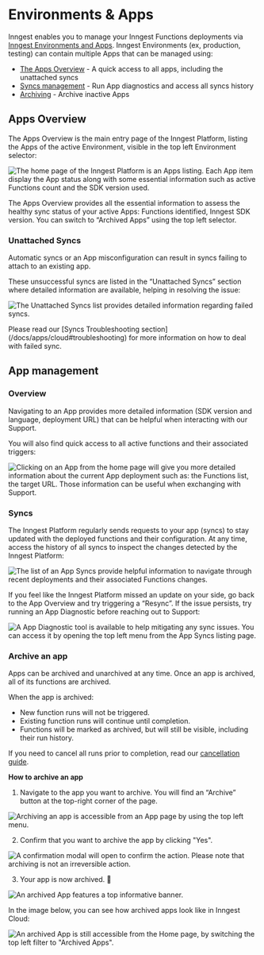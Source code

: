 
# Environments & Apps

Inngest enables you to manage your Inngest Functions deployments via [Inngest Environments and Apps](/docs/apps). Inngest Environments (ex, production, testing) can contain multiple Apps that can be managed using:

- [The Apps Overview](#apps-overview) - A quick access to all apps, including the unattached syncs
- [Syncs management](#syncs) - Run App diagnostics and access all syncs history
- [Archiving](#archive-an-app) - Archive inactive Apps


## Apps Overview

The Apps Overview is the main entry page of the Inngest Platform, listing the Apps of the active Environment, visible in the top left Environment selector:

![The home page of the Inngest Platform is an Apps listing. Each App item display the App status along with some essential information such as active Functions count and the SDK version used.](/assets/docs/platform/manage/environments-apps/apps-overview.png)

The Apps Overview provides all the essential information to assess the healthy sync status of your active Apps: Functions identified, Inngest SDK version. You can switch to “Archived Apps” using the top left selector.

### Unattached Syncs

Automatic syncs or an App misconfiguration can result in syncs failing to attach to an existing app.

These unsuccessful syncs are listed in the “Unattached Syncs” section where detailed information are available, helping in resolving the issue:

![The Unattached Syncs list provides detailed information regarding failed syncs.](/assets/docs/platform/manage/environments-apps/unattached-syncs.png)

<Callout variant="info">
Please read our [Syncs Troubleshooting section](/docs/apps/cloud#troubleshooting) for more information on how to deal with failed sync.
</Callout>

## App management

### Overview

Navigating to an App provides more detailed information (SDK version and language, deployment URL) that can be helpful when interacting with our Support.

You will also find quick access to all active functions and their associated triggers:

![Clicking on an App from the home page will give you more detailed information about the current App deployment such as: the Functions list, the target URL. Those information can be useful when exchanging with Support.](/assets/docs/platform/manage/environments-apps/app-overview.png)

### Syncs

The Inngest Platform regularly sends requests to your app (syncs) to stay updated with the deployed functions and their configuration. At any time, access the history of all syncs to inspect the changes detected by the Inngest Platform:

![The list of an App Syncs provide helpful information to navigate through recent deployments and their associated Functions changes.](/assets/docs/platform/manage/environments-apps/app-syncs.png)

If you feel like the Inngest Platform missed an update on your side, go back to the App Overview and try triggering a “Resync”. If the issue persists, try running an App Diagnostic before reaching out to Support:

![A App Diagnostic tool is available to help mitigating any sync issues. You can access it by opening the top left menu from the App Syncs listing page.](/assets/docs/platform/manage/environments-apps/check-app-health.png)

### Archive an app

Apps can be archived and unarchived at any time. Once an app is archived, all of its functions are archived.

When the app is archived:

- New function runs will not be triggered.
- Existing function runs will continue until completion.
- Functions will be marked as archived, but will still be visible, including their run history.

If you need to cancel all runs prior to completion, read our [cancellation guide](/docs/guides/cancel-running-functions).

**How to archive an app**

1. Navigate to the app you want to archive. You will find an “Archive” button at the top-right corner of the page.

![Archiving an app is accessible from an App page by using the top left menu.](/assets/docs/platform/manage/environments-apps/archive-app.png)

2. Confirm that you want to archive the app by clicking "Yes".

![A confirmation modal will open to confirm the action. Please note that archiving is not an irreversible action.](/assets/docs/platform/manage/environments-apps/archiving-app.png)

3. Your app is now archived. 🎉

![An archived App features a top informative banner.](/assets/docs/platform/manage/environments-apps/archived-app.png)

In the image below, you can see how archived apps look like in Inngest Cloud:

![An archived App is still accessible from the Home page, by switching the top left filter to "Archived Apps".](/assets/docs/platform/manage/environments-apps/archived-apps.png)